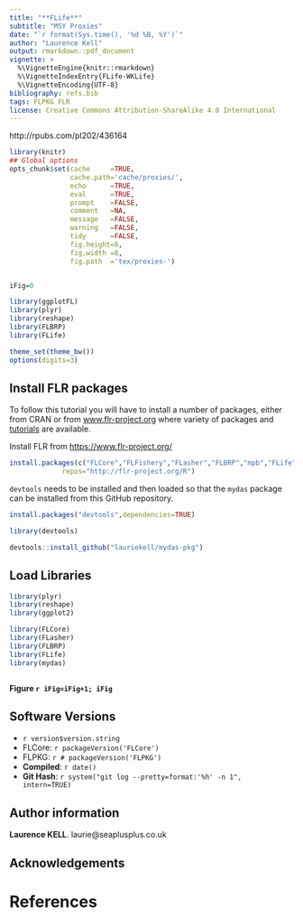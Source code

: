```yaml
---
title: "**FLife**"
subtitle: "MSY Proxies"
date: "`r format(Sys.time(), '%d %B, %Y')`"
author: "Laurence Kell"
output: rmarkdown::pdf_document
vignette: >
  %\VignetteEngine{knitr::rmarkdown}
  %\VignetteIndexEntry{FLife-WKLife}
  %\VignetteEncoding{UTF-8}
bibliography: refs.bib
tags: FLPKG FLR
license: Creative Commons Attribution-ShareAlike 4.0 International
---
```


http://rpubs.com/pl202/436164

```r
library(knitr)
## Global options
opts_chunk$set(cache     =TRUE,
               cache.path='cache/proxies/',
               echo      =TRUE,
               eval      =TRUE,
               prompt    =FALSE,
               comment   =NA,
               message   =FALSE,
               warning   =FALSE,
               tidy      =FALSE,
               fig.height=6,
               fig.width =8,
               fig.path  ='tex/proxies-')


iFig=0
```


```r
library(ggplotFL)
library(plyr)
library(reshape)
library(FLBRP)
library(FLife)
```

```r
theme_set(theme_bw())
options(digits=3)
```

## Install FLR packages

To follow this tutorial you will have to install a number of packages, either from CRAN or from [www.flr-project.org](http://www.flr-project.org) where variety of packages and [tutorials](https://www.flr-project.org/doc/) are available.

Install FLR from [https://www.flr-project.org/](www.flr-project.org/)
```r
install.packages(c("FLCore","FLFishery","FLasher","FLBRP","mpb","FLife"), 
             repos="http://flr-project.org/R")
```

`devtools` needs to be installed and then loaded so that the `mydas` package can be installed from this GitHub repository.

```r
install.packages("devtools",dependencies=TRUE)
```

```r
library(devtools)

devtools::install_github("lauriekell/mydas-pkg")
```

## Load Libraries
```r
library(plyr)
library(reshape)
library(ggplot2)
```

```r
library(FLCore)
library(FLasher)
library(FLBRP)
library(FLife)
library(mydas)
```


```r
```


**Figure `r iFig=iFig+1; iFig`** 

## Software Versions

* `r version$version.string`
* FLCore: `r packageVersion('FLCore')`
* FLPKG: `r # packageVersion('FLPKG')`
* **Compiled**: `r date()`
* **Git Hash**: `r system("git log --pretty=format:'%h' -n 1", intern=TRUE)`

## Author information

**Laurence KELL**. laurie@seaplusplus.co.uk

## Acknowledgements


# References {#References}


